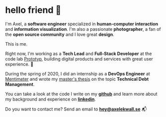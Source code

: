 
# hello friend 👋

I'm Axel, a **software engineer** specialized in **human-computer interaction** and **information visualization**. I'm also a passionate **photographer**, a fan of the **open source community** and I love great **design**.

<ProfileCard>This is me.</ProfileCard>

Right now, I'm working as a **Tech Lead** and **Full-Stack Developer** at the code lab [Prototyp](https://www.prototyp.se/), building digital products and services with great user experience. 🎉

During the spring of 2020, I did an internship as a **DevOps Engineer** at [Mentimeter](https://mentimeter.com) and wrote my [master's thesis](/work/thesis) on the topic **Technical Debt Management**.

You can take a look at the code I write on my [**github**](https://github.com/axelekwall) and learn more about my background and experience on [**linkedin**](https://www.linkedin.com/in/axelekwall/).

Do you want to contact me? Send an email to **[hey@axelekwall.se](mailto:hey@axelekwall.se)** 📬
